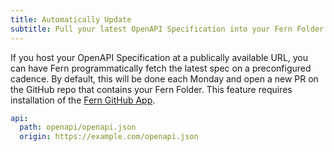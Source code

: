 ```yaml
---
title: Automatically Update
subtitle: Pull your latest OpenAPI Specification into your Fern Folder automatically.
---
```


If you host your OpenAPI Specification at a publically available URL, you can have Fern programmatically fetch the latest spec on a preconfigured cadence. By default, this will be done each Monday and open a new PR on the GitHub repo that contains your Fern Folder. This feature requires installation of the [Fern GitHub App](https://github.com/apps/fern-api).

```yml title="generators.yml"
api:
  path: openapi/openapi.json
  origin: https://example.com/openapi.json
```
